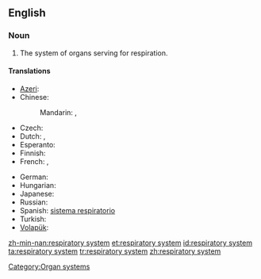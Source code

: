 ==English==
{{wikipedia}}

===Noun===
{{en-noun}}

# {{anatomy}} The system of organs serving for respiration.

====Translations====
{{trans-top|system of organs}}
* [[Azeri]]: {{t|az|tənəffüs sistemi}}
* Chinese:
*: Mandarin: {{t|zh|呼吸系統|sc=Hani}}, {{t|zh|呼吸系统|tr=hūxī xìtǒng|sc=Hani}}
* Czech: {{t-|cs|dýchací soustava|f}}
* Dutch: {{t|nl|ademhalingssysteem|n}}, {{t-|nl|luchtwegstelsel|n}}
* Esperanto: {{t|eo|spira sistemo|xs=Esperanto}}
* Finnish: {{t-|fi|hengityselimistö}}
* French: {{t|fr|système respiratoire|m}}, {{t|fr|appareil respiratoire|m}}
{{trans-mid}}
* German: {{t|de|Atmungssystem|n}}
* Hungarian: {{t|hu|légzőrendszer}}
* Japanese: {{t|ja|呼吸器系|tr=こきゅうきけい, kokyū kikei|sc=Jpan}}
* Russian: {{t|ru|дыхательная система|f|tr=dyxátel'naja sistéma|sc=Cyrl}}
* Spanish: [[sistema respiratorio]] {{m}}
* Turkish: {{t-|tr|solunum sistemi}}
* [[Volapük]]: {{t|vo|natemasitot}}
{{trans-bottom}}

[[Category:Organ systems]]

[[zh-min-nan:respiratory system]]
[[et:respiratory system]]
[[id:respiratory system]]
[[ta:respiratory system]]
[[tr:respiratory system]]
[[zh:respiratory system]]